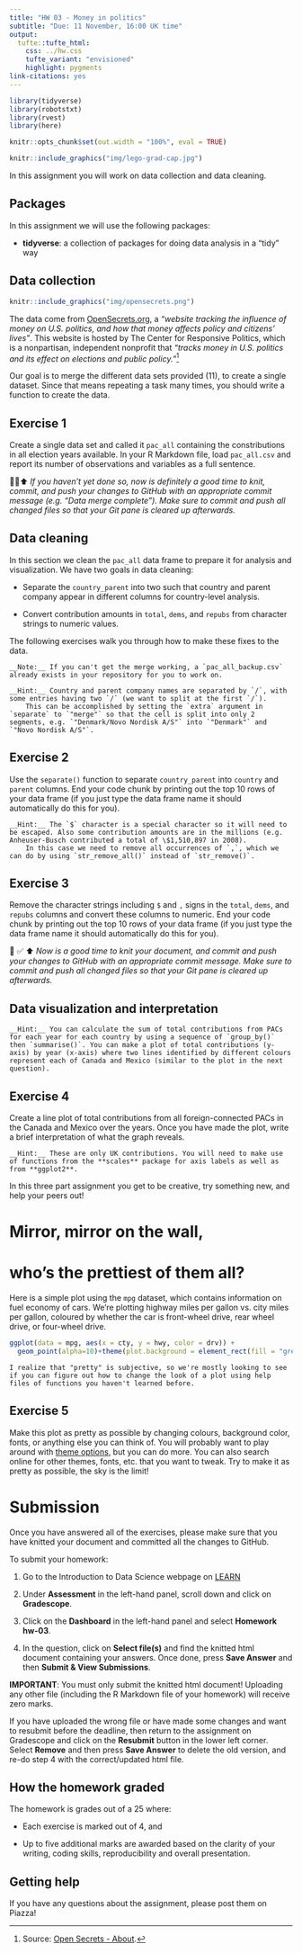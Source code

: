 ```yaml
---
title: "HW 03 - Money in politics"
subtitle: "Due: 11 November, 16:00 UK time"
output: 
  tufte::tufte_html:
    css: ../hw.css
    tufte_variant: "envisioned"
    highlight: pygments
link-citations: yes
---
```


```r
library(tidyverse)
library(robotstxt)
library(rvest)
library(here) 

knitr::opts_chunk$set(out.width = "100%", eval = TRUE)
```

```r
knitr::include_graphics("img/lego-grad-cap.jpg")
```

In this assignment you will work on data collection and data cleaning.

## Packages

In this assignment we will use the following packages:

-   **tidyverse**: a collection of packages for doing data analysis in a "tidy" way

## Data collection 

```r
knitr::include_graphics("img/opensecrets.png")
```

The data come from [OpenSecrets.org](https://www.opensecrets.org), a *"website tracking the influence of money on U.S. politics, and how that money affects policy and citizens' lives"*.
This website is hosted by The Center for Responsive Politics, which is a nonpartisan, independent nonprofit that *"tracks money in U.S. politics and its effect on elections and public policy."*[^1]

Our goal is to merge the different data sets provided (11), to create a single dataset. Since that means repeating a task many times, you should write a function to create the data.

## Exercise 1
Create a single data set and called it `pac_all` containing the constributions in all election years available. In your R Markdown file, load `pac_all.csv` and report its number of observations and variables as a full sentence.

🧶✅⬆️ *If you haven't yet done so, now is definitely a good time to knit, commit, and push your changes to GitHub with an appropriate commit message (e.g. "Data merge complete"). Make sure to commit and push all changed files so that your Git pane is cleared up afterwards.*

## Data cleaning

In this section we clean the `pac_all` data frame to prepare it for analysis and visualization.
We have two goals in data cleaning:

-   Separate the `country_parent` into two such that country and parent company appear in different columns for country-level analysis.

-   Convert contribution amounts in `total`, `dems`, and `repubs` from character strings to numeric values.

The following exercises walk you through how to make these fixes to the data.

```marginfigure
__Note:__ If you can't get the merge working, a `pac_all_backup.csv` already exists in your repository for you to work on.
```

```marginfigure
__Hint:__ Country and parent company names are separated by `/`, with some entries having two `/` (we want to split at the first `/`).
    This can be accomplished by setting the `extra` argument in `separate` to `"merge"` so that the cell is split into only 2 segments, e.g. `"Denmark/Novo Nordisk A/S"` into `"Denmark"` and `"Novo Nordisk A/S"`.
```

## Exercise 2
Use the `separate()` function to separate `country_parent` into `country` and `parent` columns. End your code chunk by printing out the top 10 rows of your data frame (if you just type the data frame name it should automatically do this for you).

```marginfigure
__Hint:__ The `$` character is a special character so it will need to be escaped. Also some contribution amounts are in the millions (e.g. Anheuser-Busch contributed a total of \$1,510,897 in 2008).
    In this case we need to remove all occurrences of `,`, which we can do by using `str_remove_all()` instead of `str_remove()`.
```

## Exercise 3
 Remove the character strings including `$` and `,` signs in the `total`, `dems`, and `repubs` columns and convert these columns to numeric. End your code chunk by printing out the top 10 rows of your data frame (if you just type the data frame name it should automatically do this for you).

🧶 ✅ ⬆️ *Now is a good time to knit your document, and commit and push your changes to GitHub with an appropriate commit message. Make sure to commit and push all changed files so that your Git pane is cleared up afterwards.*

## Data visualization and interpretation

```marginfigure
__Hint:__ You can calculate the sum of total contributions from PACs for each year for each country by using a sequence of `group_by()` then `summarise()`. You can make a plot of total contributions (y-axis) by year (x-axis) where two lines identified by different colours represent each of Canada and Mexico (similar to the plot in the next question).
```

## Exercise 4
  Create a line plot of total contributions from all foreign-connected PACs in the Canada and Mexico over the years. Once you have made the plot, write a brief interpretation of what the graph reveals.

```marginfigure
__Hint:__ These are only UK contributions. You will need to make use of functions from the **scales** package for axis labels as well as from **ggplot2**.
```

In this three part assignment you get to be creative, try something new, and help your peers out!

# Mirror, mirror on the wall,
# who's the prettiest of them all?

Here is a simple plot using the `mpg` dataset, which contains information on fuel economy of cars.
We're plotting highway miles per gallon vs. city miles per gallon, coloured by whether the car is front-wheel drive, rear wheel drive, or four-wheel drive. 

```r
ggplot(data = mpg, aes(x = cty, y = hwy, color = drv)) +
  geom_point(alpha=10)+theme(plot.background = element_rect(fill = "green"),axis.line = element_line(size = rel(6), arrow = arrow(), color = "black"))+theme(panel.background = element_rect(fill = "red", colour = "grey50"))+  theme(axis.title.y = element_text(size = rel(2.0), angle = 99))+  theme(axis.title.x = element_text(size = rel(.6), angle = 40)) +theme(panel.grid.major = element_line(colour = "green"))


```

```marginfigure
I realize that "pretty" is subjective, so we're mostly looking to see if you can figure out how to change the look of a plot using help files of functions you haven't learned before.
```

## Exercise 5
Make this plot as pretty as possible by changing colours, background color, fonts, or anything else you can think of. You will probably want to play around with [theme options](https://ggplot2.tidyverse.org/reference/theme.html), but you can do more. You can also search online for other themes, fonts, etc. that you want to tweak. Try to make it as pretty as possible, the sky is the limit!



# Submission

Once you have answered all of the exercises, please make sure that you have knitted your document and committed all the changes to GitHub.

To submit your homework:

1.    Go to the Introduction to Data Science webpage on [LEARN](https://www.learn.ed.ac.uk/ultra/courses/_98726_1/cl/outline) 

2.    Under **Assessment** in the left-hand panel, scroll down and click on **Gradescope**.

3.    Click on the **Dashboard** in the left-hand panel and select **Homework hw-03**.

4.    In the question, click on **Select file(s)** and find the knitted html document containing your answers. Once done, press **Save Answer** and then **Submit & View Submissions**. 

**IMPORTANT**: You must only submit the knitted html document! Uploading any other file (including the R Markdown file of your homework) will receive zero marks.

If you have uploaded the wrong file or have made some changes and want to resubmit before the deadline, then return to the assignment on Gradescope and click on the **Resubmit** button in the lower left corner. Select **Remove** and then press **Save Answer** to delete the old version, and re-do step 4 with the correct/updated html file.


## How the homework graded

The homework is grades out of a 25 where:

*   Each exercise is marked out of 4, and

*   Up to five additional marks are awarded based on the clarity of your writing, coding skills, reproducibility and overall presentation. 


## Getting help

If you have any questions about the assignment, please post them on Piazza!


[^1]: Source: [Open Secrets - About](https://www.opensecrets.org/about/).
